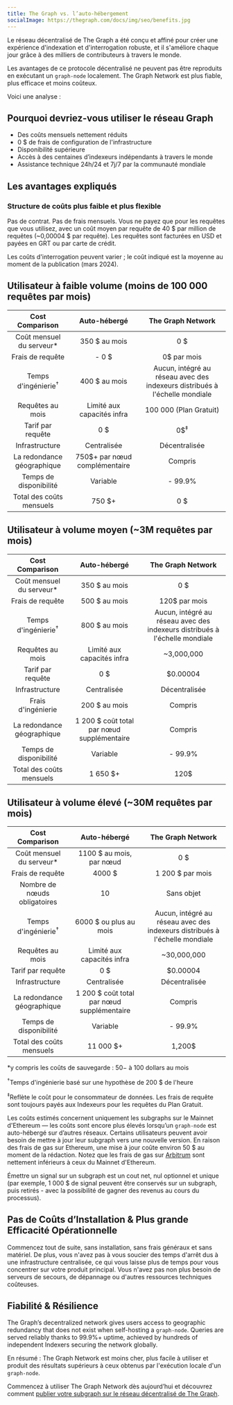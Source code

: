 ```yaml
---
title: The Graph vs. l’auto-hébergement
socialImage: https://thegraph.com/docs/img/seo/benefits.jpg
---
```


Le réseau décentralisé de The Graph a été conçu et affiné pour créer une expérience d'indexation et d'interrogation robuste, et il s'améliore chaque jour grâce à des milliers de contributeurs à travers le monde.

Les avantages de ce protocole décentralisé ne peuvent pas être reproduits en exécutant un `graph-node` localement. The Graph Network est plus fiable, plus efficace et moins coûteux.

Voici une analyse :

## Pourquoi devriez-vous utiliser le réseau Graph

- Des coûts mensuels nettement réduits
- 0 $ de frais de configuration de l'infrastructure
- Disponibilité supérieure
- Accès à des centaines d’indexeurs indépendants à travers le monde
- Assistance technique 24h/24 et 7j/7 par la communauté mondiale

## Les avantages expliqués

### Structure de coûts plus faible et plus flexible

Pas de contrat. Pas de frais mensuels. Vous ne payez que pour les requêtes que vous utilisez, avec un coût moyen par requête de 40 $ par million de requêtes (~0,00004 $ par requête). Les requêtes sont facturées en USD et payées en GRT ou par carte de crédit.

Les coûts d'interrogation peuvent varier ; le coût indiqué est la moyenne au moment de la publication (mars 2024).

## Utilisateur à faible volume (moins de 100 000 requêtes par mois)

|         Cost Comparison        |               Auto-hébergé               |                              The Graph Network                              |
| :----------------------------: | :--------------------------------------: | :-------------------------------------------------------------------------: |
|    Coût mensuel du serveur\*   |               350 $ au mois              |                                     0 $                                     |
|        Frais de requête        |                   - 0 $                  |                                 0$ par mois                                 |
| Temps d'ingénierie<sup>†</sup> |               400 $ au mois              | Aucun, intégré au réseau avec des indexeurs distribués à l'échelle mondiale |
|        Requêtes au mois        |        Limité aux capacités infra        |                            100 000 (Plan Gratuit)                           |
|        Tarif par requête       |                    0 $                   |                                0$<sup>‡</sup>                               |
|         Infrastructure         |                Centralisée               |                                Décentralisée                                |
|   La redondance géographique   |       750$+ par nœud complémentaire      |                                   Compris                                   |
|     Temps de disponibilité     |                 Variable                 |                                   - 99.9%                                   |
|    Total des coûts mensuels    | <span className="highlight-row" />750 $+ |                                     0 $                                     |

## Utilisateur à volume moyen (~3M requêtes par mois)

|         Cost Comparison        |                 Auto-hébergé                |                              The Graph Network                              |
| :----------------------------: | :-----------------------------------------: | :-------------------------------------------------------------------------: |
|    Coût mensuel du serveur\*   |                350 $ au mois                |                                     0 $                                     |
|        Frais de requête        |                500 $ au mois                |                                120$ par mois                                |
| Temps d'ingénierie<sup>†</sup> |                800 $ au mois                | Aucun, intégré au réseau avec des indexeurs distribués à l'échelle mondiale |
|        Requêtes au mois        |          Limité aux capacités infra         |                                  ~3,000,000                                 |
|        Tarif par requête       |                     0 $                     |                                   $0.00004                                  |
|         Infrastructure         |                 Centralisée                 |                                Décentralisée                                |
|       Frais d'ingénierie       |                200 $ au mois                |                                   Compris                                   |
|   La redondance géographique   |  1 200 $ coût total par nœud supplémentaire |                                   Compris                                   |
|     Temps de disponibilité     |                   Variable                  |                                   - 99.9%                                   |
|    Total des coûts mensuels    | <span className="highlight-row" /> 1 650 $+ |                                     120$                                    |

## Utilisateur à volume élevé (~30M requêtes par mois)

|         Cost Comparison        |                 Auto-hébergé                 |                              The Graph Network                              |
| :----------------------------: | :------------------------------------------: | :-------------------------------------------------------------------------: |
|    Coût mensuel du serveur\*   |           1100 $ au mois, par nœud           |                                     0 $                                     |
|        Frais de requête        |                    4000 $                    |                               1 200 $ par mois                              |
|  Nombre de nœuds obligatoires  |                      10                      |                                  Sans objet                                 |
| Temps d'ingénierie<sup>†</sup> |            6000 $ ou plus au mois            | Aucun, intégré au réseau avec des indexeurs distribués à l'échelle mondiale |
|        Requêtes au mois        |          Limité aux capacités infra          |                                 ~30,000,000                                 |
|        Tarif par requête       |                      0 $                     |                                   $0.00004                                  |
|         Infrastructure         |                  Centralisée                 |                                Décentralisée                                |
|   La redondance géographique   |  1 200 $ coût total par nœud supplémentaire  |                                   Compris                                   |
|     Temps de disponibilité     |                   Variable                   |                                   - 99.9%                                   |
|    Total des coûts mensuels    | <span className="highlight-row" /> 11 000 $+ |                                    1,200$                                   |

\*y compris les coûts de sauvegarde : $50-$ à 100 dollars au mois

<sup>†</sup>Temps d'ingénierie basé sur une hypothèse de 200 $ de l'heure

<sup>‡</sup>Reflète le coût pour le consommateur de données. Les frais de requête sont toujours payés aux Indexeurs pour les requêtes du Plan Gratuit.

Les coûts estimés concernent uniquement les subgraphs sur le Mainnet d'Ethereum — les coûts sont encore plus élevés lorsqu’un `graph-node` est auto-hébergé sur d’autres réseaux. Certains utilisateurs peuvent avoir besoin de mettre à jour leur subgraph vers une nouvelle version. En raison des frais de gas sur Ethereum, une mise à jour coûte environ 50 $ au moment de la rédaction. Notez que les frais de gas sur [Arbitrum](/archived/arbitrum/arbitrum-faq/) sont nettement inférieurs à ceux du
 Mainnet d'Ethereum.

Émettre un signal sur un subgraph est un cout net, nul optionnel et unique (par exemple, 1 000 $ de signal peuvent être conservés sur un subgraph, puis retirés - avec la possibilité de gagner des revenus au cours du processus).

## Pas de Coûts d’Installation & Plus grande Efficacité Opérationnelle

Commencez tout de suite, sans installation, sans frais généraux et sans matériel. De plus, vous n'avez pas à vous soucier des temps d'arrêt dus à une infrastructure centralisée, ce qui vous laisse plus de temps pour vous concentrer sur votre produit principal. Vous n'avez pas non plus besoin de serveurs de secours, de dépannage ou d'autres ressources techniques coûteuses.

## Fiabilité & Résilience

The Graph’s decentralized network gives users access to geographic redundancy that does not exist when self-hosting a `graph-node`. Queries are served reliably thanks to 99.9%+ uptime, achieved by hundreds of independent Indexers securing the network globally.

En résumé : The Graph Network est moins cher, plus facile à utiliser et produit des résultats supérieurs à ceux obtenus par l'exécution locale d'un `graph-node`.

Commencez à utiliser The Graph Network dès aujourd’hui et découvrez comment [publier votre subgraph sur le réseau décentralisé de The Graph](/subgraphs/quick-start/).
